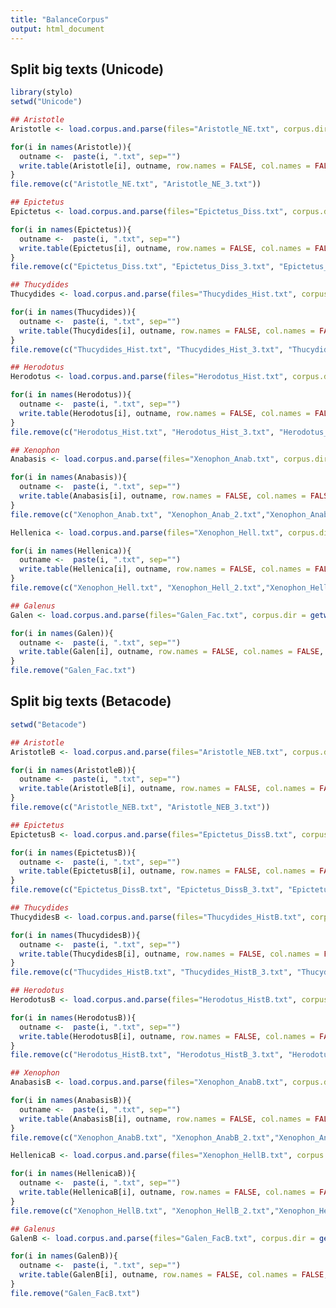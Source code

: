 ```yaml
---
title: "BalanceCorpus"
output: html_document
---
```


## Split big texts (Unicode)
```r
library(stylo)
setwd("Unicode")

## Aristotle
Aristotle <- load.corpus.and.parse(files="Aristotle_NE.txt", corpus.dir = getwd(), markup.type= "plain", corpus.lang = "Other", splitting.rule = NULL, sample.size = 15000, sampling = "normal.sampling", sample.overlap = 0, features = "w", ngram.size = 1, preserve.case = FALSE, encoding = "UTF-8")

for(i in names(Aristotle)){
  outname <-  paste(i, ".txt", sep="")
  write.table(Aristotle[i], outname, row.names = FALSE, col.names = FALSE, quote = FALSE)
}
file.remove(c("Aristotle_NE.txt", "Aristotle_NE_3.txt"))

## Epictetus
Epictetus <- load.corpus.and.parse(files="Epictetus_Diss.txt", corpus.dir = getwd(), markup.type= "plain", corpus.lang = "Other", splitting.rule = NULL, sample.size = 15000, sampling = "normal.sampling", sample.overlap = 0, features = "w", ngram.size = 1, preserve.case = FALSE, encoding = "UTF-8")

for(i in names(Epictetus)){
  outname <-  paste(i, ".txt", sep="")
  write.table(Epictetus[i], outname, row.names = FALSE, col.names = FALSE, quote = FALSE)
}
file.remove(c("Epictetus_Diss.txt", "Epictetus_Diss_3.txt", "Epictetus_Diss_4.txt"))

## Thucydides
Thucydides <- load.corpus.and.parse(files="Thucydides_Hist.txt", corpus.dir = getwd(), markup.type= "plain", corpus.lang = "Other", splitting.rule = NULL, sample.size = 15000, sampling = "normal.sampling", sample.overlap = 0, features = "w", ngram.size = 1, preserve.case = FALSE, encoding = "UTF-8")

for(i in names(Thucydides)){
  outname <-  paste(i, ".txt", sep="")
  write.table(Thucydides[i], outname, row.names = FALSE, col.names = FALSE, quote = FALSE)
}
file.remove(c("Thucydides_Hist.txt", "Thucydides_Hist_3.txt", "Thucydides_Hist_4.txt", "Thucydides_Hist_5.txt", "Thucydides_Hist_6.txt", "Thucydides_Hist_7.txt", "Thucydides_Hist_8.txt", "Thucydides_Hist_9.txt", "Thucydides_Hist_10.txt"))

## Herodotus
Herodotus <- load.corpus.and.parse(files="Herodotus_Hist.txt", corpus.dir = getwd(), markup.type= "plain", corpus.lang = "Other", splitting.rule = NULL, sample.size = 15000, sampling = "normal.sampling", sample.overlap = 0, features = "w", ngram.size = 1, preserve.case = FALSE, encoding = "UTF-8")

for(i in names(Herodotus)){
  outname <-  paste(i, ".txt", sep="")
  write.table(Herodotus[i], outname, row.names = FALSE, col.names = FALSE, quote = FALSE)
}
file.remove(c("Herodotus_Hist.txt", "Herodotus_Hist_3.txt", "Herodotus_Hist_4.txt", "Herodotus_Hist_5.txt", "Herodotus_Hist_6.txt", "Herodotus_Hist_7.txt", "Herodotus_Hist_8.txt", "Herodotus_Hist_9.txt", "Herodotus_Hist_10.txt", "Herodotus_Hist_11.txt", "Herodotus_Hist_12.txt" ))

## Xenophon
Anabasis <- load.corpus.and.parse(files="Xenophon_Anab.txt", corpus.dir = getwd(), markup.type= "plain", corpus.lang = "Other", splitting.rule = NULL, sample.size = 15000, sampling = "normal.sampling", sample.overlap = 0, features = "w", ngram.size = 1, preserve.case = FALSE, encoding = "UTF-8")

for(i in names(Anabasis)){
  outname <-  paste(i, ".txt", sep="")
  write.table(Anabasis[i], outname, row.names = FALSE, col.names = FALSE, quote = FALSE)
}
file.remove(c("Xenophon_Anab.txt", "Xenophon_Anab_2.txt","Xenophon_Anab_3.txt"))

Hellenica <- load.corpus.and.parse(files="Xenophon_Hell.txt", corpus.dir = getwd(), markup.type= "plain", corpus.lang = "Other", splitting.rule = NULL, sample.size = 15000, sampling = "normal.sampling", sample.overlap = 0, features = "w", ngram.size = 1, preserve.case = FALSE, encoding = "UTF-8")

for(i in names(Hellenica)){
  outname <-  paste(i, ".txt", sep="")
  write.table(Hellenica[i], outname, row.names = FALSE, col.names = FALSE, quote = FALSE)
}
file.remove(c("Xenophon_Hell.txt", "Xenophon_Hell_2.txt","Xenophon_Hell_3.txt", "Xenophon_Hell_4.txt"))

## Galenus
Galen <- load.corpus.and.parse(files="Galen_Fac.txt", corpus.dir = getwd(), markup.type= "plain", corpus.lang = "Other", splitting.rule = NULL, sample.size = 15000, sampling = "normal.sampling", sample.overlap = 0, features = "w", ngram.size = 1, preserve.case = FALSE, encoding = "UTF-8")

for(i in names(Galen)){
  outname <-  paste(i, ".txt", sep="")
  write.table(Galen[i], outname, row.names = FALSE, col.names = FALSE, quote = FALSE)
}
file.remove("Galen_Fac.txt")
```

## Split big texts (Betacode)
```r
setwd("Betacode")

## Aristotle
AristotleB <- load.corpus.and.parse(files="Aristotle_NEB.txt", corpus.dir = getwd(), markup.type= "plain", corpus.lang = "Other", splitting.rule = NULL, sample.size = 15000, sampling = "normal.sampling", sample.overlap = 0, features = "w", ngram.size = 1, preserve.case = FALSE, encoding = "UTF-8")

for(i in names(AristotleB)){
  outname <-  paste(i, ".txt", sep="")
  write.table(AristotleB[i], outname, row.names = FALSE, col.names = FALSE, quote = FALSE)
}
file.remove(c("Aristotle_NEB.txt", "Aristotle_NEB_3.txt"))

## Epictetus
EpictetusB <- load.corpus.and.parse(files="Epictetus_DissB.txt", corpus.dir = getwd(), markup.type= "plain", corpus.lang = "Other", splitting.rule = NULL, sample.size = 15000, sampling = "normal.sampling", sample.overlap = 0, features = "w", ngram.size = 1, preserve.case = FALSE, encoding = "UTF-8")

for(i in names(EpictetusB)){
  outname <-  paste(i, ".txt", sep="")
  write.table(EpictetusB[i], outname, row.names = FALSE, col.names = FALSE, quote = FALSE)
}
file.remove(c("Epictetus_DissB.txt", "Epictetus_DissB_3.txt", "Epictetus_DissB_4.txt", "Epictetus_DissB_5.txt"))

## Thucydides
ThucydidesB <- load.corpus.and.parse(files="Thucydides_HistB.txt", corpus.dir = getwd(), markup.type= "plain", corpus.lang = "Other", splitting.rule = NULL, sample.size = 15000, sampling = "normal.sampling", sample.overlap = 0, features = "w", ngram.size = 1, preserve.case = FALSE, encoding = "UTF-8")

for(i in names(ThucydidesB)){
  outname <-  paste(i, ".txt", sep="")
  write.table(ThucydidesB[i], outname, row.names = FALSE, col.names = FALSE, quote = FALSE)
}
file.remove(c("Thucydides_HistB.txt", "Thucydides_HistB_3.txt", "Thucydides_HistB_4.txt", "Thucydides_HistB_5.txt", "Thucydides_HistB_6.txt", "Thucydides_HistB_7.txt", "Thucydides_HistB_8.txt", "Thucydides_HistB_9.txt", "Thucydides_HistB_10.txt"))

## Herodotus
HerodotusB <- load.corpus.and.parse(files="Herodotus_HistB.txt", corpus.dir = getwd(), markup.type= "plain", corpus.lang = "Other", splitting.rule = NULL, sample.size = 15000, sampling = "normal.sampling", sample.overlap = 0, features = "w", ngram.size = 1, preserve.case = FALSE, encoding = "UTF-8")

for(i in names(HerodotusB)){
  outname <-  paste(i, ".txt", sep="")
  write.table(HerodotusB[i], outname, row.names = FALSE, col.names = FALSE, quote = FALSE)
}
file.remove(c("Herodotus_HistB.txt", "Herodotus_HistB_3.txt", "Herodotus_HistB_4.txt", "Herodotus_HistB_5.txt", "Herodotus_HistB_6.txt", "Herodotus_HistB_7.txt", "Herodotus_HistB_8.txt", "Herodotus_HistB_9.txt", "Herodotus_HistB_10.txt", "Herodotus_HistB_11.txt", "Herodotus_HistB_12.txt" ))

## Xenophon
AnabasisB <- load.corpus.and.parse(files="Xenophon_AnabB.txt", corpus.dir = getwd(), markup.type= "plain", corpus.lang = "Other", splitting.rule = NULL, sample.size = 15000, sampling = "normal.sampling", sample.overlap = 0, features = "w", ngram.size = 1, preserve.case = FALSE, encoding = "UTF-8")

for(i in names(AnabasisB)){
  outname <-  paste(i, ".txt", sep="")
  write.table(AnabasisB[i], outname, row.names = FALSE, col.names = FALSE, quote = FALSE)
}
file.remove(c("Xenophon_AnabB.txt", "Xenophon_AnabB_2.txt","Xenophon_AnabB_3.txt"))

HellenicaB <- load.corpus.and.parse(files="Xenophon_HellB.txt", corpus.dir = getwd(), markup.type= "plain", corpus.lang = "Other", splitting.rule = NULL, sample.size = 15000, sampling = "normal.sampling", sample.overlap = 0, features = "w", ngram.size = 1, preserve.case = FALSE, encoding = "UTF-8")

for(i in names(HellenicaB)){
  outname <-  paste(i, ".txt", sep="")
  write.table(HellenicaB[i], outname, row.names = FALSE, col.names = FALSE, quote = FALSE)
}
file.remove(c("Xenophon_HellB.txt", "Xenophon_HellB_2.txt","Xenophon_HellB_3.txt", "Xenophon_HellB_4.txt"))

## Galenus
GalenB <- load.corpus.and.parse(files="Galen_FacB.txt", corpus.dir = getwd(), markup.type= "plain", corpus.lang = "Other", splitting.rule = NULL, sample.size = 15000, sampling = "normal.sampling", sample.overlap = 0, features = "w", ngram.size = 1, preserve.case = FALSE, encoding = "UTF-8")

for(i in names(GalenB)){
  outname <-  paste(i, ".txt", sep="")
  write.table(GalenB[i], outname, row.names = FALSE, col.names = FALSE, quote = FALSE)
}
file.remove("Galen_FacB.txt")
```

